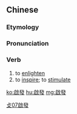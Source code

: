 {{also|启发}}
==Chinese==
{{zh-forms|s=启发|t2=啓發}}

===Etymology===
{{rfe|lang=zh}}

===Pronunciation===
{{zh-pron
|m=qǐfā
|c=kai2 faat3
|h=pfs=khí-fat
|mn=khé-hoat
|cat=v
}}

===Verb===
{{zh-verb}}

# to [[enlighten]]
# to [[inspire]]; to [[stimulate]]

[[Category:Elementary Mandarin|攴07啟發]]

[[ko:啟發]]
[[hu:啟發]]
[[mg:啟發]]